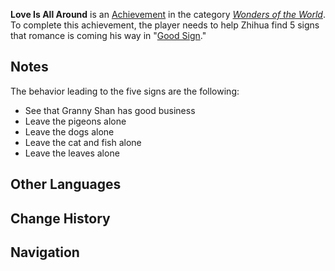 {{Achievement Infobox
|title        = 
|id           = 84510
|order id     = 4035
|category     = Wonders of the World
|description  = In "[[Good Sign]]," help Zhihua find 5 signs that romance is coming his way.
|requirements = See that Granny Shan has good business, leave the pigeons alone, leave the dogs alone, leave the cat and fish alone, and leave the leaves alone.
|primogems    = 5
|tracking     = 
|type         = Commission
}}
'''Love Is All Around''' is an [[Achievement]] in the category ''[[Wonders of the World]]''. To complete this achievement, the player needs to help Zhihua find 5 signs that romance is coming his way in "[[Good Sign]]."

==Notes==
The behavior leading to the five signs are the following:
*See that Granny Shan has good business
*Leave the pigeons alone
*Leave the dogs alone
*Leave the cat and fish alone
*Leave the leaves alone
<!--
==Trivia==

==Video Guides==
{{EVT
|video1   = 
|caption1 = 
}}
-->
==Other Languages==
{{Other Languages
|en      = Love Is All Around
|zhs     = 「知天命…」
|zhs_rm  = "Zhī Tiānmìng..."
|zht     = 「知天命…」
|zht_rm  = "Zhī Tiānmìng..."
|zh_tl   = "Knowing Destiny..."
|ja      = 「天命を知る…」
|ja_rm   = "Tenmei wo Shiru..."
|ja_tl   = "Knowing God's Will..."
|ko      = 「지천명…」
|ko_rm   = 
|ko_tl   = 
|es      = El amor está en el aire...
|es_tl   = 
|fr      = Aux immortels les affaires des dieux...
|fr_tl   = To the Immortals the Business of the Gods...
|ru      = Любовь повсюду
|ru_tl   = 
|th      = "รู้ชะตาฟ้าลิขิต"
|th_rm   = 
|th_tl   = 
|vi      = "Hiểu thiên mệnh..."
|vi_tl   = 
|de      = Das ist Vorsehung
|de_tl   = That is Destiny
|id      = Mengetahui Takdir...
|id_tl   = Knowing Fate...
|pt      = O Amor Está por Toda Parte...
|pt_tl   = 
}}

==Change History==
{{Change History|1.0}}
<!--
==References==
{{Reflist}}
-->
==Navigation==
{{Achievement Navbox|Wonders of the World|Commission}}